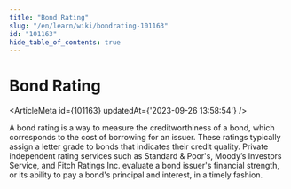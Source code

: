```yaml
---
title: "Bond Rating"
slug: "/en/learn/wiki/bondrating-101163"
id: "101163"
hide_table_of_contents: true
---
```



# Bond Rating

<ArticleMeta id={101163} updatedAt={'2023-09-26 13:58:54'} />
<div className='border-solid border-b border-t-0 my-4 border-[var(--ifm-color-gray-300)]' />

A bond rating is a way to measure the creditworthiness of a bond, which corresponds to the cost of borrowing for an issuer. These ratings typically assign a letter grade to bonds that indicates their credit quality. Private independent rating services such as Standard & Poor's, Moody’s Investors Service, and Fitch Ratings Inc. evaluate a bond issuer's financial strength, or its ability to pay a bond's principal and interest, in a timely fashion.
